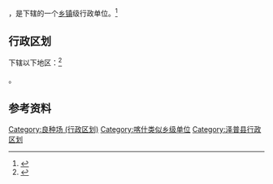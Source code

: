 {{中国乡级行政区|65/31/24/401/000}}

'''{{PAGENAMEBASE}}'''，是{{PRC admin/fullname|65/31/24/401/000|3}}下辖的一个[[乡镇|乡镇]]级行政单位。<ref>{{PRC admin/ref sgc|{{PRC admin/parent|65/31/24/401/000}}}}</ref>

== 行政区划 ==

{{PAGENAMEBASE}}下辖以下地区：<ref>{{PRC admin/ref sgc|65/31/24/401/000}}</ref>

{{PRC admin/children|65/31/24/401/000}}。

== 参考资料 ==

{{reflist}}

{{泽普县行政区划}}
{{新疆行政区划小作品}}

[[Category:良种场_(行政区划)|Category:良种场 (行政区划)]]
[[Category:喀什类似乡级单位|Category:喀什类似乡级单位]]
[[Category:泽普县行政区划|Category:泽普县行政区划]]
